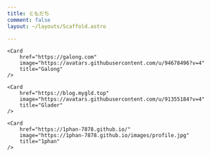 ```yaml
---
title: ともだち
comment: false
layout: ~/layouts/Scaffold.astro

---
```




<div class="card-div flex flex-wrap contain-layout gap-5">
  <Card
        href="https://blog.myyrh.com"
        image="https://avatars.githubusercontent.com/u/32591223?v=4"
        title="Myyrh"
    />

    <Card
        href="https://galong.com"
        image="https://avatars.githubusercontent.com/u/94678496?v=4"
        title="Galong"
    />

    <Card
        href="https://blog.mygld.top"
        image="https://avatars.githubusercontent.com/u/91355184?v=4"
        title="Glader"
    />

    <Card
        href="https://1phan-7878.github.io/"
        image="https://1phan-7878.github.io/images/profile.jpg"
        title="1phan"
    />

</div>
